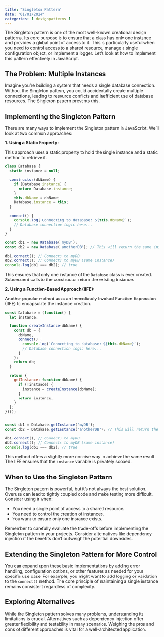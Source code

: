 ```yaml
---
title: "Singleton Pattern"
date: "01/01/2024"
categories: [ designpatterns ]
---
```


The Singleton pattern is one of the most well-known creational design patterns.  Its core purpose is to ensure that a class has only one instance and provides a global point of access to it.  This is particularly useful when you need to control access to a shared resource, manage a single configuration object, or implement a logger.  Let's look at how to implement this pattern effectively in JavaScript.

## The Problem: Multiple Instances

Imagine you're building a system that needs a single database connection.  Without the Singleton pattern, you could accidentally create multiple connections, leading to resource conflicts and inefficient use of database resources.  The Singleton pattern prevents this.

## Implementing the Singleton Pattern

There are many ways to implement the Singleton pattern in JavaScript. We'll look at two common approaches:

**1. Using a Static Property:**

This approach uses a static property to hold the single instance and a static method to retrieve it.

```javascript
class Database {
  static instance = null;

  constructor(dbName) {
    if (Database.instance) {
      return Database.instance;
    }
    this.dbName = dbName;
    Database.instance = this;
  }

  connect() {
    console.log(`Connecting to database: ${this.dbName}`);
    // Database connection logic here...
  }
}

const db1 = new Database('myDB');
const db2 = new Database('anotherDB'); // This will return the same instance as db1

db1.connect(); // Connects to myDB
db2.connect(); // Connects to myDB (same instance)
console.log(db1 === db2); // true
```

This ensures that only one instance of the `Database` class is ever created. Subsequent calls to the constructor return the existing instance.

**2. Using a Function-Based Approach (IIFE):**

Another popular method uses an Immediately Invoked Function Expression (IIFE) to encapsulate the instance creation.

```javascript
const Database = (function() {
  let instance;

  function createInstance(dbName) {
    const db = {
      dbName,
      connect() {
        console.log(`Connecting to database: ${this.dbName}`);
        // Database connection logic here...
      }
    };
    return db;
  }

  return {
    getInstance: function(dbName) {
      if (!instance) {
        instance = createInstance(dbName);
      }
      return instance;
    }
  };
})();


const db1 = Database.getInstance('myDB');
const db2 = Database.getInstance('anotherDB'); // This will return the same instance as db1

db1.connect(); // Connects to myDB
db2.connect(); // Connects to myDB (same instance)
console.log(db1 === db2); // true
```

This method offers a slightly more concise way to achieve the same result.  The IIFE ensures that the `instance` variable is privately scoped.

## When to Use the Singleton Pattern

The Singleton pattern is powerful, but it's not always the best solution.  Overuse can lead to tightly coupled code and make testing more difficult. Consider using it when:

* You need a single point of access to a shared resource.
* You need to control the creation of instances.
* You want to ensure only one instance exists.

Remember to carefully evaluate the trade-offs before implementing the Singleton pattern in your projects.  Consider alternatives like dependency injection if the benefits don't outweigh the potential downsides.

## Extending the Singleton Pattern for More Control

You can expand upon these basic implementations by adding error handling, configuration options, or other features as needed for your specific use case.  For example, you might want to add logging or validation to the `connect()` method.  The core principle of maintaining a single instance remains consistent regardless of complexity.


## Exploring Alternatives

While the Singleton pattern solves many problems, understanding its limitations is crucial.  Alternatives such as dependency injection offer greater flexibility and testability in many scenarios. Weighing the pros and cons of different approaches is vital for a well-architected application.

